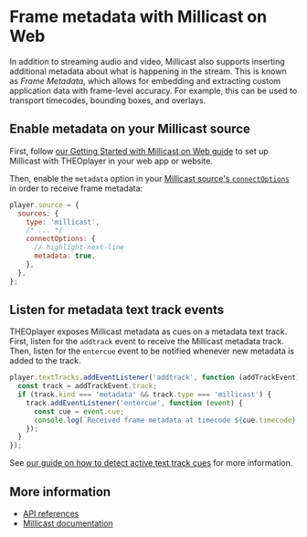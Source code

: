 # Frame metadata with Millicast on Web

In addition to streaming audio and video, Millicast also supports inserting additional metadata about what is happening
in the stream. This is known as _Frame Metadata_, which allows for embedding and extracting custom application data
with frame-level accuracy. For example, this can be used to transport timecodes, bounding boxes, and overlays.

## Enable metadata on your Millicast source

First, follow [our Getting Started with Millicast on Web guide](./getting-started.mdx)
to set up Millicast with THEOplayer in your web app or website.

Then, enable the `metadata` option in your [Millicast source's `connectOptions`](./getting-started.mdx#add-configuration)
in order to receive frame metadata:

```javascript
player.source = {
  sources: {
    type: 'millicast',
    /* ... */
    connectOptions: {
      // highlight-next-line
      metadata: true,
    },
  },
};
```

## Listen for metadata text track events

THEOplayer exposes Millicast metadata as cues on a metadata text track. First, listen for the `addtrack` event
to receive the Millicast metadata track. Then, listen for the `entercue` event to be notified whenever new metadata
is added to the track.

```javascript
player.textTracks.addEventListener('addtrack', function (addTrackEvent) {
  const track = addTrackEvent.track;
  if (track.kind === 'metadata' && track.type === 'millicast') {
    track.addEventListener('entercue', function (event) {
      const cue = event.cue;
      console.log(`Received frame metadata at timecode ${cue.timecode} with data:`, cue.unregistered);
    });
  }
});
```

See [our guide on how to detect active text track cues](../../10-texttrack/08-how-to-detect-active-text-track-cues.md)
for more information.

## More information

- [API references](pathname:///theoplayer/v9/api-reference/web/interfaces/MillicastMetadataCue.html)
- [Millicast documentation](https://docs.dolby.io/streaming-apis/docs/frame-metadata)
